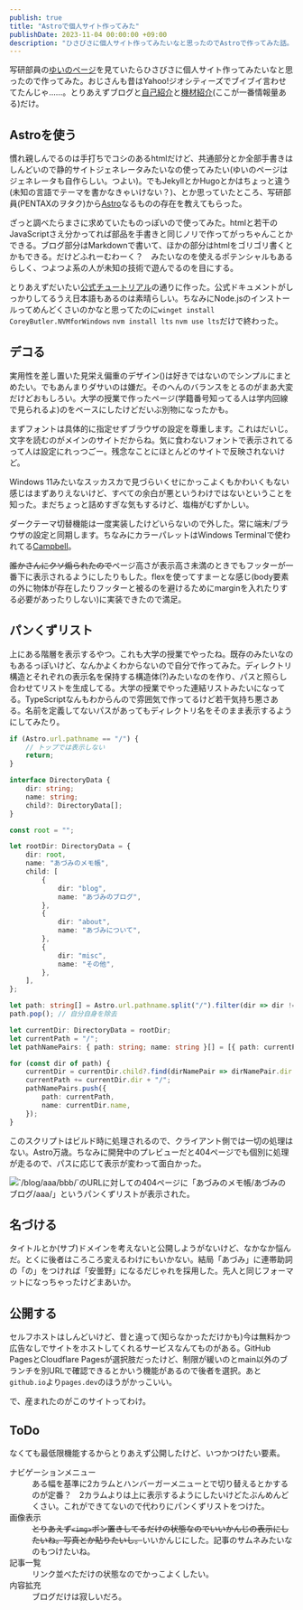 ```yaml
---
publish: true
title: "Astroで個人サイト作ってみた"
publishDate: 2023-11-04 00:00:00 +09:00
description: "ひさびさに個人サイト作ってみたいなと思ったのでAstroで作ってみた話。"
---
```


写研部員の[ゆいのページ](https://yuino.dev/)を見ていたらひさびさに個人サイト作ってみたいなと思ったので作ってみた。おじさんも昔はYahoo!ジオシティーズでブイブイ言わせてたんじゃ……。とりあえずブログと[自己紹介](/about/)と[機材紹介](/about/equipment/)(ここが一番情報量ある)だけ。

<OGPCard url="https://azumino.pages.dev/" />
<OGPCard url="https://yuino.dev/" />

## Astroを使う

慣れ親しんでるのは手打ちでコシのあるhtmlだけど、共通部分とか全部手書きはしんどいので静的サイトジェネレータみたいなの使ってみたい(ゆいのページはジェネレータも自作らしい。つよい)。でもJekyllとかHugoとかはちょっと違う(未知の言語でテーマを書かなきゃいけない？)、とか思っていたところ、写研部員(PENTAXのヲタク)から[Astro](https://astro.build)なるものの存在を教えてもらった。

<Tweet id="1713115971240726838" />

ざっと調べたらまさに求めていたものっぽいので使ってみた。htmlと若干のJavaScriptさえ分かってれば部品を手書きと同じノリで作ってがっちゃんことかできる。ブログ部分はMarkdownで書いて、ほかの部分はhtmlをゴリゴリ書くとかもできる。だけどふれーむわーく？　みたいなのを使えるポテンシャルもあるらしく、つよつよ系の人が未知の技術で遊んでるのを目にする。

とりあえずだいたい[公式チュートリアル](https://docs.astro.build/ja/tutorial/0-introduction/)の通りに作った。公式ドキュメントがしっかりしてるうえ日本語もあるのは素晴らしい。ちなみにNode.jsのインストールってめんどくさいのかなと思ってたのに`winget install CoreyButler.NVMforWindows` `nvm install lts` `nvm use lts`だけで終わった。

<OGPCard url="https://docs.astro.build/ja/tutorial/0-introduction/" />

## デコる

実用性を差し置いた見栄え偏重のデザイン()は好きではないのでシンプルにまとめたい。でもあんまりダサいのは嫌だ。そのへんのバランスをとるのがまあ大変だけどおもしろい。大学の授業で作ったページ(学籍番号知ってる人は学内回線で見られるよ)のをベースにしたけどだいぶ別物になったかも。

まずフォントは具体的に指定せずブラウザの設定を尊重します。これはだいじ。文字を読むのがメインのサイトだからね。気に食わないフォントで表示されてるって人は設定にれっつごー。残念なことにほとんどのサイトで反映されないけど。

Windows 11みたいなスッカスカで見づらいくせにかっこよくもかわいくもない感じはまずありえないけど、すべての余白が悪というわけではないということを知った。まだちょっと詰めすぎな気もするけど、塩梅がむずかしい。

ダークテーマ切替機能は一度実装したけどいらないので外した。常に端末/ブラウザの設定と同期します。ちなみにカラーパレットはWindows Terminalで使われてる[Campbell](https://learn.microsoft.com/ja-jp/windows/terminal/customize-settings/color-schemes#campbell)。

~~誰かさんにクソ煽られたので~~ページ高さが表示高さ未満のときでもフッターが一番下に表示されるようにしたりもした。flexを使ってすまーとな感じ(body要素の外に物体が存在したりフッターと被るのを避けるためにmarginを入れたりする必要があったりしない)に実装できたので満足。

## パンくずリスト

上にある階層を表示するやつ。これも大学の授業でやったね。既存のみたいなのもあるっぽいけど、なんかよくわからないので自分で作ってみた。ディレクトリ構造とそれぞれの表示名を保持する構造体(?)みたいなのを作り、パスと照らし合わせてリストを生成してる。大学の授業でやった連結リストみたいになってる。TypeScriptなんもわからんので雰囲気で作ってるけど若干気持ち悪さある。名前を定義してないパスがあってもディレクトリ名をそのまま表示するようにしてみたり。

```typescript
if (Astro.url.pathname == "/") {
    // トップでは表示しない
    return;
}

interface DirectoryData {
    dir: string;
    name: string;
    child?: DirectoryData[];
}

const root = "";

let rootDir: DirectoryData = {
    dir: root,
    name: "あづみのメモ帳",
    child: [
        {
            dir: "blog",
            name: "あづみのブログ",
        },
        {
            dir: "about",
            name: "あづみについて",
        },
        {
            dir: "misc",
            name: "その他",
        },
    ],
};

let path: string[] = Astro.url.pathname.split("/").filter(dir => dir != "");
path.pop(); // 自分自身を除去

let currentDir: DirectoryData = rootDir;
let currentPath = "/";
let pathNamePairs: { path: string; name: string }[] = [{ path: currentPath, name: rootDir.name }];

for (const dir of path) {
    currentDir = currentDir.child?.find(dirNamePair => dirNamePair.dir == dir) ?? { dir: dir, name: dir };
    currentPath += currentDir.dir + "/";
    pathNamePairs.push({
        path: currentPath,
        name: currentDir.name,
    });
}
```

このスクリプトはビルド時に処理されるので、クライアント側では一切の処理はない。Astro万歳。ちなみに開発中のプレビューだと404ページでも個別に処理が走るので、パスに応じて表示が変わって面白かった。

![\`/blog/aaa/bbb/\`のURLに対しての404ページに「あづみのメモ帳/あづみのブログ/aaa/」というパンくずリストが表示された。](./404.png "シュールなパンくずリスト")

## 名づける

タイトルとか(サブ)ドメインを考えないと公開しようがないけど、なかなか悩んだ。とくに後者はころころ変えるわけにもいかない。結局「あづみ」に連帯助詞の「の」をつければ「安曇野」になるだじゃれを採用した。先人と同じフォーマットになっちゃったけどまあいか。

## 公開する

セルフホストはしんどいけど、昔と違って(知らなかっただけかも)今は無料かつ広告なしでサイトをホストしてくれるサービスなんてものがある。GitHub PagesとCloudflare Pagesが選択肢だったけど、制限が緩いのとmain以外のブランチを別URLで確認できるとかいう機能があるので後者を選択。あと`github.io`より`pages.dev`のほうがかっこいい。

で、産まれたのがこのサイトってわけ。

## ToDo

なくても最低限機能するからとりあえず公開したけど、いつかつけたい要素。

<dl>
<dt>ナビゲーションメニュー</dt>
<dd>ある幅を基準に2カラムとハンバーガーメニューとで切り替えるとかするのが定番？　2カラムよりは上に表示するようにしたいけどたぶんめんどくさい。これができてないので代わりにパンくずリストをつけた。</dd>
<dt>画像表示</dt>
<dd><del>とりあえず<code>&lt;img&gt;</code>ポン置きしてるだけの状態なのでいいかんじの表示にしたいね。写真とか貼りたいし。</del>いいかんじにした。記事のサムネみたいなのもつけたいね。</dd>
<dt>記事一覧</dt>
<dd>リンク並べただけの状態なのでかっこよくしたい。</dd>
<dt>内容拡充</dt>
<dd>ブログだけは寂しいだろ。</dd>
</dl>
